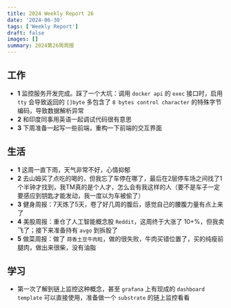 ```yaml
---
title: 2024 Weekly Report 26
date: '2024-06-30'
tags: ['Weekly Report']
draft: false
images: []
summary: 2024第26周周报
---
```


<TOCInline toc={props.toc}/>

## 工作

- **1** 监控服务开发完成。踩了一个大坑：调用 `docker api` 的 `exec` 接口时，启用 `tty` 会导致返回的 `[]byte` 多包含了 `8 bytes control character` 的特殊字节编码，导致数据解析异常
- **2** 和印度同事用英语一起调试代码很有意思
- **3** 下周准备一起写一些前端，重构一下前端的交互界面

## 生活

- **1** 这周一直下雨，天气非常不好，心情抑郁
- **2** 去山姆买了点吃的喝的，但我忘了车停在哪了，最后在2层停车场之间找了1个半钟才找到，我TM真的是个人才，怎么会有我这样的人（要不是车子一定要感应到钥匙才能发动，我一度以为车被偷了）
- **3** 健身周报：7天炼了5天，卷了好几周的腹后，感觉自己的腰腹力量有点上来了
- **4** 美股周报：重仓了人工智能概念股 `Reddit`，这周终于大涨了 10+%，但我卖飞了；接下来准备持有 `avgo` 到拆股了
- **5** 做菜周报：做了 `蒜香土豆牛肉粒`，做的很失败，牛肉买错位置了，买的纯瘦前腿肉，做出来很柴，没有油脂


## 学习

- 第一次了解到链上监控这种概念，甚至 `grafana` 上有现成的 `dashboard template` 可以直接使用，准备做一个 `substrate` 的链上监控看看













